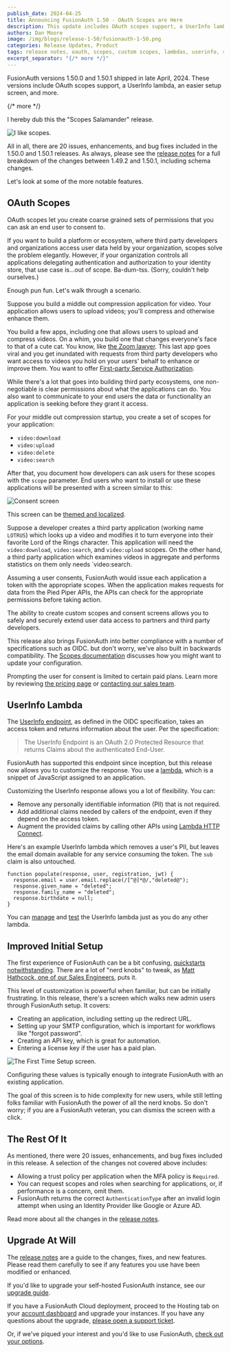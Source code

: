 ```yaml
---
publish_date: 2024-04-25
title: Announcing FusionAuth 1.50 - OAuth Scopes are Here
description: This update includes OAuth scopes support, a UserInfo lambda, and an easier setup screen.
authors: Dan Moore
image: /img/blogs/release-1-50/fusionauth-1-50.png
categories: Release Updates, Product
tags: release notes, oauth, scopes, custom scopes, lambdas, userinfo, setup wizard
excerpt_separator: "{/* more */}"
---
```


FusionAuth versions 1.50.0 and 1.50.1 shipped in late April, 2024. These versions include OAuth scopes support, a UserInfo lambda, an easier setup screen, and more.

{/* more */}

I hereby dub this the "Scopes Salamander" release.

![I like scopes.](/img/blogs/release-1-50/salamander.png)

All in all, there are 20 issues, enhancements, and bug fixes included in the 1.50.0 and 1.50.1 releases. As always, please see the [release notes](/docs/release-notes/#version-1-50-1) for a full breakdown of the changes between 1.49.2 and 1.50.1, including schema changes.

Let's look at some of the more notable features.

## OAuth Scopes

OAuth scopes let you create coarse grained sets of permissions that you can ask an end user to consent to. 

If you want to build a platform or ecosystem, where third party developers and organizations access user data held by your organization, scopes solve the problem elegantly. However, if your organization controls all applications delegating authentication and authorization to your identity store, that use case is...out of scope. Ba-dum-tss. (Sorry, couldn't help ourselves.)

Enough pun fun. Let's walk through a scenario.

Suppose you build a middle out compression application for video. Your application allows users to upload videos; you'll compress and otherwise enhance them.

You build a few apps, including one that allows users to upload and compress videos. On a whim, you build one that changes everyone's face to that of a cute cat. You know, like [the Zoom lawyer](https://www.youtube.com/watch?v=TDNP-SWgn2w). This last app goes viral and you get inundated with requests from third party developers who want access to videos you hold on your users' behalf to enhance or improve them. You want to offer [First-party Service Authorization](/docs/lifecycle/authenticate-users/oauth/modes#first-party-service-authorization).

While there's a lot that goes into building third party ecosystems, one non-negotiable is clear permissions about what the applications can do. You also want to communicate to your end users the data or functionality an application is seeking before they grant it access.

For your middle out compression startup, you create a set of scopes for your application:

* `video:download`
* `video:upload`
* `video:delete`
* `video:search`

After that, you document how developers can ask users for these scopes with the `scope` parameter. End users who want to install or use these applications will be presented with a screen similar to this:

![Consent screen](/img/blogs/release-1-50/consent-example.png)

This screen can be [themed and localized](/docs/customize/look-and-feel/localization).

Suppose a developer creates a third party application (working name `LOTRUS`) which looks up a video and modifies it to turn everyone into their favorite Lord of the Rings character. This application will need the `video:download`, `video:search`, and `video:upload` scopes. On the other hand, a third party application which examines videos in aggregate and performs statistics on them only needs `video:search.

Assuming a user consents, FusionAuth would issue each application a token with the appropriate scopes. When the application makes requests for data from the Pied Piper APIs, the APIs can check for the appropriate permissions before taking action.

The ability to create custom scopes and consent screens allows you to safely and securely extend user data access to partners and third party developers.

This release also brings FusionAuth into better compliance with a number of specifications such as OIDC. but don't worry, we've also built in backwards compatibility. The [Scopes documentation](/docs/lifecycle/authenticate-users/oauth/scopes) discusses how you might want to update your configuration.

Prompting the user for consent is limited to certain paid plans. Learn more by reviewing [the pricing page](/pricing) or [contacting our sales team](/contact).

## UserInfo Lambda

The [UserInfo endpoint](/docs/lifecycle/authenticate-users/oauth/endpoints#userinfo), as defined in the OIDC specification, takes an access token and returns information about the user. Per the specification:

> The UserInfo Endpoint is an OAuth 2.0 Protected Resource that returns Claims about the authenticated End-User.

FusionAuth has supported this endpoint since inception, but this release now allows you to customize the response. You use a [lambda](/docs/extend/code/lambdas), which is a snippet of JavaScript assigned to an application.

Customizing the UserInfo response allows you a lot of flexibility. You can:

* Remove any personally identifiable information (PII) that is not required.
* Add additional claims needed by callers of the endpoint, even if they depend on the access token.
* Augment the provided claims by calling other APIs using [Lambda HTTP Connect](/docs/extend/code/lambdas/#using-lambda-http-connect).

Here's an example UserInfo lambda which removes a user's PII, but leaves the email domain available for any service consuming the token. The `sub` claim is also untouched.

```
function populate(response, user, registration, jwt) {
  response.email = user.email.replace(/[^@]*@/,"deleted@");
  response.given_name = "deleted";
  response.family_name = "deleted";
  response.birthdate = null;
}
```

You can [manage](/docs/extend/code/lambdas/#managing-lambdas) and [test](/docs/extend/code/lambdas/testing) the UserInfo lambda just as you do any other lambda.

## Improved Initial Setup

The first experience of FusionAuth can be a bit confusing, [quickstarts notwithstanding](/docs/quickstarts/). There are a lot of "nerd knobs" to tweak, as [Matt Hathcock, one of our Sales Engineers](/blog/sales-engineering), puts it.

This level of customization is powerful when familiar, but can be initially frustrating. In this release, there's a screen which walks new admin users through FusionAuth setup. It covers:

* Creating an application, including setting up the redirect URL.
* Setting up your SMTP configuration, which is important for workflows like "forgot password".
* Creating an API key, which is great for automation.
* Entering a license key if the user has a paid plan.

![The First Time Setup screen.](/img/blogs/release-1-50/first-steps.png)

Configuring these values is typically enough to integrate FusionAuth with an existing application. 

The goal of this screen is to hide complexity for new users, while still letting folks familiar with FusionAuth the power of all the nerd knobs. So don't worry; if you are a FusionAuth veteran, you can dismiss the screen with a click.

## The Rest Of It

As mentioned, there were 20 issues, enhancements, and bug fixes included in this release. A selection of the changes not covered above includes:

* Allowing a trust policy per application when the MFA policy is `Required`.
* You can request scopes and roles when searching for applications, or, if performance is a concern, omit them.
* FusionAuth returns the correct `AuthenticationType` after an invalid login attempt when using an Identity Provider like Google or Azure AD.

Read more about all the changes in the [release notes](/docs/release-notes/#version-1-50-1).

## Upgrade At Will

The [release notes](/docs/release-notes/#version-1-50-1) are a guide to the changes, fixes, and new features. Please read them carefully to see if any features you use have been modified or enhanced.

If you'd like to upgrade your self-hosted FusionAuth instance, see our [upgrade guide](/docs/operate/deploy/upgrade). 

If you have a FusionAuth Cloud deployment, proceed to the <Breadcrumb>Hosting</Breadcrumb> tab on your <a href="https://account.fusionauth.io/account/deployment/" target="_blank">account dashboard</a> and upgrade your instances. If you have any questions about the upgrade, <a href="https://account.fusionauth.io/account/support/" target="_blank">please open a support ticket</a>.

Or, if we've piqued your interest and you'd like to use FusionAuth, [check out your options](/pricing).
